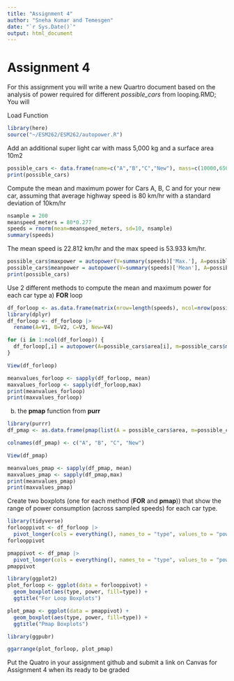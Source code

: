 ```yaml
---
title: "Assignment 4"
author: "Sneha Kumar and Temesgen"
date: "`r Sys.Date()`"
output: html_document
---
```

# Assignment 4

For this assignment you will write a new Quartro document based on the analysis of power required for different *possible_cars* from looping.RMD; You will

Load Function
```r
library(here)
source("~/ESM262/ESM262/autopower.R")
```
Add an additional super light car with mass 5,000 kg and a surface area 10m2
```r
possible_cars <- data.frame(name=c("A","B","C","New"), mass=c(10000,65000,38000,5000), area=c(22,30,22,10),power=autopower(V=28, A=possible_cars$area, m=possible_cars$mass))
print(possible_cars)
```
Compute the mean and maximum power for Cars A, B, C and for your new car, assuming that average highway speed is 80 km/hr with a standard deviation of 10km/hr
```r
nsample = 200
meanspeed_meters = 80*0.277
speeds = rnorm(mean=meanspeed_meters, sd=10, nsample)
summary(speeds)
```
The mean speed is 22.812 km/hr and the max speed is 53.933 km/hr.
```r
possible_cars$maxpower = autopower(V=summary(speeds)['Max.'], A=possible_cars$area, m=possible_cars$mass)
possible_cars$meanpower = autopower(V=summary(speeds)['Mean'], A=possible_cars$area, m=possible_cars$mass)
print(possible_cars)
```

Use 2 different methods to compute the mean and maximum power for each car type
a) **FOR** loop
```r
df_forloop <- as.data.frame(matrix(nrow=length(speeds), ncol=nrow(possible_cars)))
library(dplyr)
df_forloop <- df_forloop |>
  rename(A=V1, B=V2, C=V3, New=V4)

for (i in 1:ncol(df_forloop)) {
  df_forloop[,i] = autopower(A=possible_cars$area[i], m=possible_cars$mass[i], V=speeds)
}

View(df_forloop)
```

```r
meanvalues_forloop <- sapply(df_forloop, mean)
maxvalues_forloop <- sapply(df_forloop,max)
print(meanvalues_forloop)
print(maxvalues_forloop)
```
b) the **pmap** function from **purr**
```r
library(purrr)
df_pmap <- as.data.frame(pmap(list(A = possible_cars$area, m=possible_cars$mass), autopower, V=speeds))

colnames(df_pmap) <- c("A", "B", "C", "New")

View(df_pmap)

meanvalues_pmap <- sapply(df_pmap, mean)
maxvalues_pmap <- sapply(df_pmap,max)
print(meanvalues_pmap)
print(maxvalues_pmap)
```
Create two boxplots (one for each method (**FOR** and **pmap**)) that show the range of power consumption (across sampled speeds) for each car type.
```r
library(tidyverse)
forlooppivot <- df_forloop |>
  pivot_longer(cols = everything(), names_to = "type", values_to = "power")
forlooppivot

pmappivot <- df_pmap |>
  pivot_longer(cols = everything(), names_to = "type", values_to = "power")
pmappivot

library(ggplot2)
plot_forloop <- ggplot(data = forlooppivot) +
  geom_boxplot(aes(type, power, fill=type)) + 
  ggtitle("For Loop Boxplots")

plot_pmap <- ggplot(data = pmappivot) +
  geom_boxplot(aes(type, power, fill=type)) + 
  ggtitle("Pmap Boxplots")

library(ggpubr)

ggarrange(plot_forloop, plot_pmap)

```
Put the Quatro in your assignment github and submit a link on Canvas for Assignment 4 when its ready to be graded


